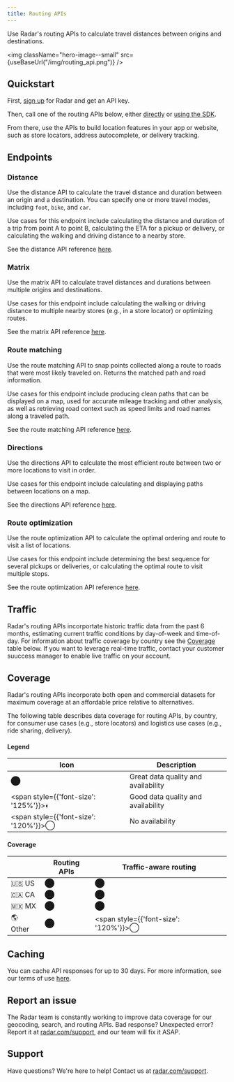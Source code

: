 ```yaml
---
title: Routing APIs
---
```



Use Radar's routing APIs to calculate travel distances between origins and destinations.

<img className="hero-image--small" src={useBaseUrl("/img/routing_api.png")} />

## Quickstart

First, [sign up](https://radar.com/signup) for Radar and get an API key.

Then, call one of the routing APIs below, either [directly](/api) or [using the SDK](/sdk).

From there, use the APIs to build location features in your app or website, such as store locators, address autocomplete, or delivery tracking.

## Endpoints

### Distance

Use the distance API to calculate the travel distance and duration between an origin and a destination. You can specify one or more travel modes, including `foot`, `bike`, and `car`.

Use cases for this endpoint include calculating the distance and duration of a trip from point A to point B, calculating the ETA for a pickup or delivery, or calculating the walking and driving distance to a nearby store.

See the distance API reference [here](/api#distance).

### Matrix

Use the matrix API to calculate travel distances and durations between multiple origins and destinations.

Use cases for this endpoint include calculating the walking or driving distance to multiple nearby stores (e.g., in a store locator) or optimizing routes.

See the matrix API reference [here](/api#matrix).

### Route matching

Use the route matching API to snap points collected along a route to roads that were most likely traveled on. Returns the matched path and road information.

Use cases for this endpoint include producing clean paths that can be displayed on a map, used for accurate mileage tracking and other analysis, as well as retrieving road context such as speed limits and road names along a traveled path.

See the route matching API reference [here](/api#route-match).

### Directions

Use the directions API to calculate the most efficient route between two or more locations to visit in order.

Use cases for this endpoint include calculating and displaying paths between locations on a map.

See the directions API reference [here](/api#directions).

### Route optimization

Use the route optimization API to calculate the optimal ordering and route to visit a list of locations.

Use cases for this endpoint include determining the best sequence for several pickups or deliveries, or calculating the optimal route to visit multiple stops.

See the route optimization API reference [here](/api#optimize-route).

## Traffic
Radar's routing APIs incorportate historic traffic data from the past 6 months, estimating current traffic conditions by day-of-week and time-of-day. For information about traffic coverage by country see the [Coverage](/maps/routing#coverage-1) table below. If you want to leverage real-time traffic, contact your customer suuccess manager to enable live traffic on your account.

## Coverage

Radar's routing APIs incorporate both open and commercial datasets for maximum coverage at an affordable price relative to alternatives.

The following table describes data coverage for routing APIs, by country, for consumer use cases (e.g., store locators) and logistics use cases (e.g., ride sharing, delivery).

#### Legend

 Icon | Description
--- | ---
⬤ | Great data quality and availability
<span style={{'font-size': '125%'}}>◐</span> | Good data quality and availability
<span style={{'font-size': '120%'}}>◯</span> | No availability

#### Coverage

&nbsp; |  Routing APIs | Traffic-aware routing 
--- | --- | ---
🇺🇸 US | ⬤ | ⬤
🇨🇦 CA | ⬤ | ⬤
🇲🇽 MX | ⬤ | ⬤
🌎 Other | ⬤ | <span style={{'font-size': '120%'}}>◯</span>

## Caching

You can cache API responses for up to 30 days. For more information, see our terms of use [here](https://radar.com/terms).

## Report an issue

The Radar team is constantly working to improve data coverage for our geocoding, search, and routing APIs. Bad response? Unexpected error? Report it at [radar.com/support](https://radar.com/support), and our team will fix it ASAP.

## Support

Have questions? We're here to help! Contact us at [radar.com/support](https://radar.com/support).
